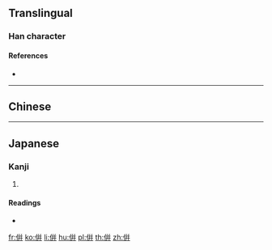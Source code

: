 {{also|併}}
==Translingual==

===Han character===
{{Han char|rn=9|rad=人|as=08|sn=10|four=|canj=OYJJ,XOYJJ|ids=⿰亻幷}}

====References====
* {{Han ref|kx=0107.040|dkj=00746|dj=0227.140|hdz=10182.060|uh=5002|ud=20482}}

----

==Chinese==
{{zh-see|併|v}}

----

==Japanese==

===Kanji===
{{ja-kanji|grade=|rs=人08}}

# {{defn|lang=ja|sort=人08}}

====Readings====
* {{ja-readings|on=[[へい]] (hei)|kun=[[あわせる]] (awaseru), [[ならぶ]] (narabu), [[しかし]] (shikashi)}}

[[fr:倂]]
[[ko:倂]]
[[li:倂]]
[[hu:倂]]
[[pl:倂]]
[[th:倂]]
[[zh:倂]]